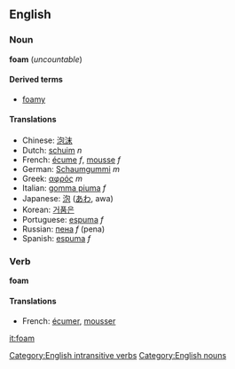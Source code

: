 ==English==
===Noun===
'''foam''' (''uncountable'')

====Derived terms====
*[[foamy]]

====Translations====
*Chinese: [[泡沫]]
*Dutch: [[schuim]] ''n''
*French: [[écume]] ''f'', [[mousse]] ''f''
*German: [[Schaumgummi]] ''m''
*Greek: [[αφρός]] ''m''
*Italian: [[gomma piuma]] ''f''
*Japanese: [[泡]] ([[あわ]], awa)
*Korean: [[거품은]]
*Portuguese: [[espuma]] ''f''
*Russian: [[пена]] ''f'' (pena)
*Spanish: [[espuma]] ''f''

===Verb===
'''foam'''

====Translations====
*French: [[écumer]], [[mousser]]

[[Category:English intransitive verbs]][[Category:English nouns]]

[[it:foam]]